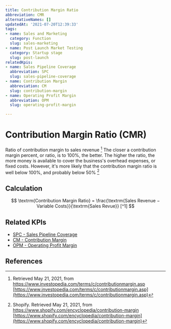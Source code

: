```yaml
---
title: Contribution Margin Ratio
abbreviation: CMR
alternativeNames: []
updatedAt: '2021-07-20T12:39:33'
tags:
- name: Sales and Marketing
  category: Function
  slug: sales-marketing
- name: Post Launch Market Testing
  category: Startup stage
  slug: post-launch
relatedKpis:
- name: Sales Pipeline Coverage
  abbreviation: SPC
  slug: sales-pipeline-coverage
- name: Contribution Margin
  abbreviation: CM
  slug: contribution-margin
- name: Operating Profit Margin
  abbreviation: OPM
  slug: operating-profit-margin

---
```


# Contribution Margin Ratio (CMR)

Ratio of contribution margin to sales revenue [^1]
The closer a contribution margin percent, or ratio, is to 100%, the better. The higher the ratio, the more money is available to cover the business's overhead expenses, or fixed costs. However, it's more likely that the contribution margin ratio is well below 100%, and probably below 50% [^2]

## Calculation

$$
\textrm{Contribution Margin Ratio} = \frac{\textrm{Sales Revenue − Variable Costs}}{\textrm{Sales Revue}} [^1]
$$



## Related KPIs

- [SPC - Sales Pipeline Coverage](/en/kpis/sales-pipeline-coverage)
- [CM - Contribution Margin](/en/kpis/contribution-margin)
- [OPM - Operating Profit Margin](/en/kpis/operating-profit-margin)

## References

[^1]:   Retrieved May 21, 2021, from https://www.investopedia.com/terms/c/contributionmargin.asp [https://www.investopedia.com/terms/c/contributionmargin.asp](https://www.investopedia.com/terms/c/contributionmargin.asp)
[^2]: Shopify. Retrieved May 21, 2021, from https://www.shopify.com/encyclopedia/contribution-margin [https://www.shopify.com/encyclopedia/contribution-margin](https://www.shopify.com/encyclopedia/contribution-margin)
[^3]:   Retrieved May 21, 2021, from https://www.investopedia.com/terms/c/contributionmargin.asp [https://www.investopedia.com/terms/c/contributionmargin.asp](https://www.investopedia.com/terms/c/contributionmargin.asp)
